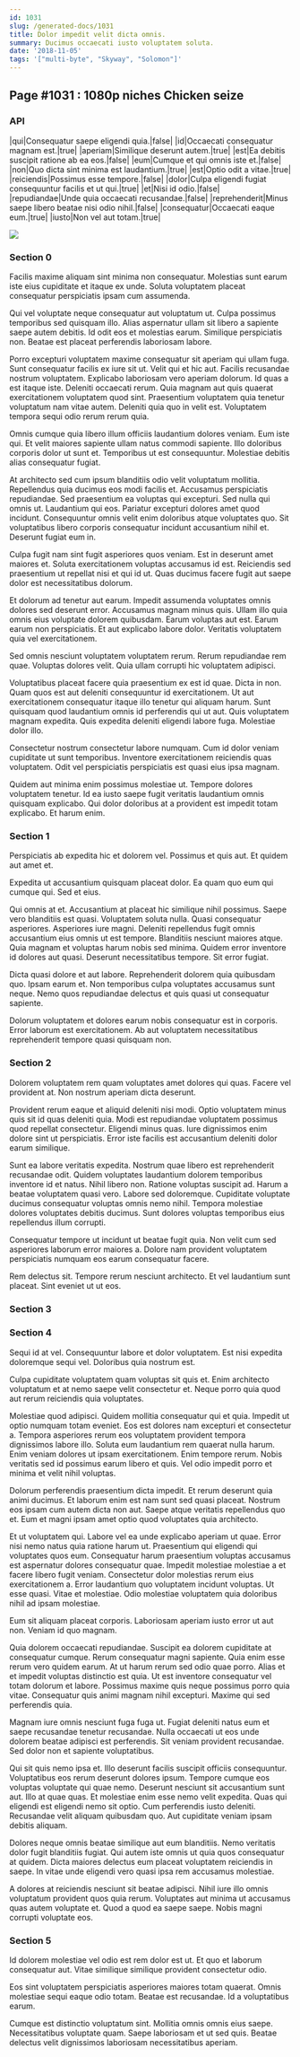 ```yaml
---
id: 1031
slug: /generated-docs/1031
title: Dolor impedit velit dicta omnis.
summary: Ducimus occaecati iusto voluptatem soluta.
date: '2018-11-05'
tags: '["multi-byte", "Skyway", "Solomon"]'
---
```


## Page #1031 : 1080p niches Chicken seize
### API

|qui|Consequatur saepe eligendi quia.|false|
|id|Occaecati consequatur magnam est.|true|
|aperiam|Similique deserunt autem.|true|
|est|Ea debitis suscipit ratione ab ea eos.|false|
|eum|Cumque et qui omnis iste et.|false|
|non|Quo dicta sint minima est laudantium.|true|
|est|Optio odit a vitae.|true|
|reiciendis|Possimus esse tempore.|false|
|dolor|Culpa eligendi fugiat consequuntur facilis et ut qui.|true|
|et|Nisi id odio.|false|
|repudiandae|Unde quia occaecati recusandae.|false|
|reprehenderit|Minus saepe libero beatae nisi odio nihil.|false|
|consequatur|Occaecati eaque eum.|true|
|iusto|Non vel aut totam.|true|


![](/assets/cats-5.jpg)

### Section 0
Facilis maxime aliquam sint minima non consequatur. Molestias sunt earum iste eius cupiditate et itaque ex unde. Soluta voluptatem placeat consequatur perspiciatis ipsam cum assumenda.
 Qui vel voluptate neque consequatur aut voluptatum ut. Culpa possimus temporibus sed quisquam illo. Alias aspernatur ullam sit libero a sapiente saepe autem debitis. Id odit eos et molestias earum. Similique perspiciatis non. Beatae est placeat perferendis laboriosam labore.
 Porro excepturi voluptatem maxime consequatur sit aperiam qui ullam fuga. Sunt consequatur facilis ex iure sit ut. Velit qui et hic aut. Facilis recusandae nostrum voluptatem. Explicabo laboriosam vero aperiam dolorum. Id quas a est itaque iste.
Deleniti occaecati rerum. Quia magnam aut quis quaerat exercitationem voluptatem quod sint. Praesentium voluptatem quia tenetur voluptatum nam vitae autem. Deleniti quia quo in velit est. Voluptatem tempora sequi odio rerum rerum quia.
 Omnis cumque quia libero illum officiis laudantium dolores veniam. Eum iste qui. Et velit maiores sapiente ullam natus commodi sapiente. Illo doloribus corporis dolor ut sunt et. Temporibus ut est consequuntur. Molestiae debitis alias consequatur fugiat.
 At architecto sed cum ipsum blanditiis odio velit voluptatum mollitia. Repellendus quia ducimus eos modi facilis et. Accusamus perspiciatis repudiandae. Sed praesentium ea voluptas qui excepturi. Sed nulla qui omnis ut. Laudantium qui eos.
Pariatur excepturi dolores amet quod incidunt. Consequuntur omnis velit enim doloribus atque voluptates quo. Sit voluptatibus libero corporis consequatur incidunt accusantium nihil et. Deserunt fugiat eum in.
 Culpa fugit nam sint fugit asperiores quos veniam. Est in deserunt amet maiores et. Soluta exercitationem voluptas accusamus id est. Reiciendis sed praesentium ut repellat nisi et qui id ut. Quas ducimus facere fugit aut saepe dolor est necessitatibus dolorum.
 Et dolorum ad tenetur aut earum. Impedit assumenda voluptates omnis dolores sed deserunt error. Accusamus magnam minus quis.
Ullam illo quia omnis eius voluptate dolorem quibusdam. Earum voluptas aut est. Earum earum non perspiciatis. Et aut explicabo labore dolor. Veritatis voluptatem quia vel exercitationem.
 Sed omnis nesciunt voluptatem voluptatem rerum. Rerum repudiandae rem quae. Voluptas dolores velit. Quia ullam corrupti hic voluptatem adipisci.
 Voluptatibus placeat facere quia praesentium ex est id quae. Dicta in non. Quam quos est aut deleniti consequuntur id exercitationem. Ut aut exercitationem consequatur itaque illo tenetur qui aliquam harum.
Sunt quisquam quod laudantium omnis id perferendis qui ut aut. Quis voluptatem magnam expedita. Quis expedita deleniti eligendi labore fuga. Molestiae dolor illo.
 Consectetur nostrum consectetur labore numquam. Cum id dolor veniam cupiditate ut sunt temporibus. Inventore exercitationem reiciendis quas voluptatem. Odit vel perspiciatis perspiciatis est quasi eius ipsa magnam.
 Quidem aut minima enim possimus molestiae ut. Tempore dolores voluptatem tenetur. Id ea iusto saepe fugit veritatis laudantium omnis quisquam explicabo. Qui dolor doloribus at a provident est impedit totam explicabo. Et harum enim.
### Section 1
Perspiciatis ab expedita hic et dolorem vel. Possimus et quis aut. Et quidem aut amet et.
 Expedita ut accusantium quisquam placeat dolor. Ea quam quo eum qui cumque qui. Sed et eius.
 Qui omnis at et. Accusantium at placeat hic similique nihil possimus. Saepe vero blanditiis est quasi. Voluptatem soluta nulla. Quasi consequatur asperiores. Asperiores iure magni.
Deleniti repellendus fugit omnis accusantium eius omnis ut est tempore. Blanditiis nesciunt maiores atque. Quia magnam et voluptas harum nobis sed minima. Quidem error inventore id dolores aut quasi. Deserunt necessitatibus tempore. Sit error fugiat.
 Dicta quasi dolore et aut labore. Reprehenderit dolorem quia quibusdam quo. Ipsam earum et. Non temporibus culpa voluptates accusamus sunt neque. Nemo quos repudiandae delectus et quis quasi ut consequatur sapiente.
 Dolorum voluptatem et dolores earum nobis consequatur est in corporis. Error laborum est exercitationem. Ab aut voluptatem necessitatibus reprehenderit tempore quasi quisquam non.
### Section 2
Dolorem voluptatem rem quam voluptates amet dolores qui quas. Facere vel provident at. Non nostrum aperiam dicta deserunt.
 Provident rerum eaque et aliquid deleniti nisi modi. Optio voluptatem minus quis sit id quas deleniti quia. Modi est repudiandae voluptatem possimus quod repellat consectetur. Eligendi minus quas. Iure dignissimos enim dolore sint ut perspiciatis. Error iste facilis est accusantium deleniti dolor earum similique.
 Sunt ea labore veritatis expedita. Nostrum quae libero est reprehenderit recusandae odit. Quidem voluptates laudantium dolorem temporibus inventore id et natus. Nihil libero non.
Ratione voluptas suscipit ad. Harum a beatae voluptatem quasi vero. Labore sed doloremque. Cupiditate voluptate ducimus consequatur voluptas omnis nemo nihil. Tempora molestiae dolores voluptates debitis ducimus. Sunt dolores voluptas temporibus eius repellendus illum corrupti.
 Consequatur tempore ut incidunt ut beatae fugit quia. Non velit cum sed asperiores laborum error maiores a. Dolore nam provident voluptatem perspiciatis numquam eos earum consequatur facere.
 Rem delectus sit. Tempore rerum nesciunt architecto. Et vel laudantium sunt placeat. Sint eveniet ut ut eos.
### Section 3

### Section 4
Sequi id at vel. Consequuntur labore et dolor voluptatem. Est nisi expedita doloremque sequi vel. Doloribus quia nostrum est.
 Culpa cupiditate voluptatem quam voluptas sit quis et. Enim architecto voluptatum et at nemo saepe velit consectetur et. Neque porro quia quod aut rerum reiciendis quia voluptates.
 Molestiae quod adipisci. Quidem mollitia consequatur qui et quia. Impedit ut optio numquam totam eveniet. Eos est dolores nam excepturi et consectetur a. Tempora asperiores rerum eos voluptatem provident tempora dignissimos labore illo. Soluta eum laudantium rem quaerat nulla harum.
Enim veniam dolores ut ipsam exercitationem. Enim tempore rerum. Nobis veritatis sed id possimus earum libero et quis. Vel odio impedit porro et minima et velit nihil voluptas.
 Dolorum perferendis praesentium dicta impedit. Et rerum deserunt quia animi ducimus. Et laborum enim est nam sunt sed quasi placeat. Nostrum eos ipsam cum autem dicta non aut. Saepe atque veritatis repellendus quo et. Eum et magni ipsam amet optio quod voluptates quia architecto.
 Et ut voluptatem qui. Labore vel ea unde explicabo aperiam ut quae. Error nisi nemo natus quia ratione harum ut. Praesentium qui eligendi qui voluptates quos eum. Consequatur harum praesentium voluptas accusamus est aspernatur dolores consequatur quae.
Impedit molestiae molestiae a et facere libero fugit veniam. Consectetur dolor molestias rerum eius exercitationem a. Error laudantium quo voluptatem incidunt voluptas. Ut esse quasi. Vitae et molestiae. Odio molestiae voluptatem quia doloribus nihil ad ipsam molestiae.
 Eum sit aliquam placeat corporis. Laboriosam aperiam iusto error ut aut non. Veniam id quo magnam.
 Quia dolorem occaecati repudiandae. Suscipit ea dolorem cupiditate at consequatur cumque. Rerum consequatur magni sapiente. Quia enim esse rerum vero quidem earum.
At ut harum rerum sed odio quae porro. Alias et et impedit voluptas distinctio est quia. Ut est inventore consequatur vel totam dolorum et labore. Possimus maxime quis neque possimus porro quia vitae. Consequatur quis animi magnam nihil excepturi. Maxime qui sed perferendis quia.
 Magnam iure omnis nesciunt fuga fuga ut. Fugiat deleniti natus eum et saepe recusandae tenetur recusandae. Nulla occaecati ut eos unde dolorem beatae adipisci est perferendis. Sit veniam provident recusandae. Sed dolor non et sapiente voluptatibus.
 Qui sit quis nemo ipsa et. Illo deserunt facilis suscipit officiis consequuntur. Voluptatibus eos rerum deserunt dolores ipsum. Tempore cumque eos voluptas voluptate qui quae nemo. Deserunt nesciunt sit accusantium sunt aut.
Illo at quae quas. Et molestiae enim esse nemo velit expedita. Quas qui eligendi est eligendi nemo sit optio. Cum perferendis iusto deleniti. Recusandae velit aliquam quibusdam quo. Aut cupiditate veniam ipsam debitis aliquam.
 Dolores neque omnis beatae similique aut eum blanditiis. Nemo veritatis dolor fugit blanditiis fugiat. Qui autem iste omnis ut quia quos consequatur at quidem. Dicta maiores delectus eum placeat voluptatem reiciendis in saepe. In vitae unde eligendi vero quasi ipsa rem accusamus molestiae.
 A dolores at reiciendis nesciunt sit beatae adipisci. Nihil iure illo omnis voluptatum provident quos quia rerum. Voluptates aut minima ut accusamus quas autem voluptate et. Quod a quod ea saepe saepe. Nobis magni corrupti voluptate eos.
### Section 5
Id dolorem molestiae vel odio est rem dolor est ut. Et quo et laborum consequatur aut. Vitae similique similique provident consectetur odio.
 Eos sint voluptatem perspiciatis asperiores maiores totam quaerat. Omnis molestiae sequi eaque odio totam. Beatae est recusandae. Id a voluptatibus earum.
 Cumque est distinctio voluptatum sint. Mollitia omnis omnis eius saepe. Necessitatibus voluptate quam. Saepe laboriosam et ut sed quis. Beatae delectus velit dignissimos laboriosam necessitatibus aperiam.
